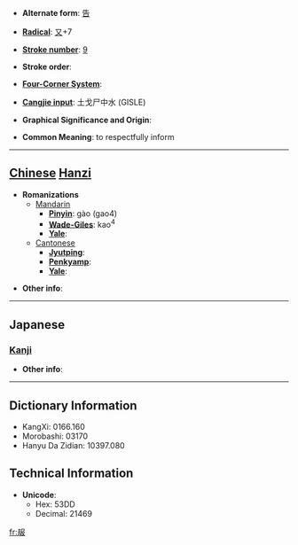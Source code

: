 * '''Alternate form''': [[告]]

* '''[[Wiktionary:Chinese radical index| Radical]]''': [[Wiktionary:Chinese radical index 又|又]]+7

* '''[[Wiktionary:Chinese total strokes index|Stroke number]]''': [[Wiktionary:Chinese total strokes index 9|9]]

* '''Stroke order''': 

* '''[[Wiktionary:Chinese four corner index|Four-Corner System]]''': 

* '''[[Wiktionary:Chinese Cangjie index|Cangjie input]]''': 土戈尸中水 (GISLE)

* '''Graphical Significance and Origin''': 

* '''Common Meaning''': to respectfully inform

----

== [[Chinese]] [[Hanzi]] ==

* '''Romanizations'''
** [[Mandarin]]
*** '''[[Pinyin]]''': gào (gao4)
*** '''[[Wade-Giles]]''': kao<sup>4</sup>
*** '''[[Yale]]''': 
**[[Cantonese]]
***'''[[Jyutping]]''':
***'''[[Penkyamp]]''': 
***'''[[Yale]]''': 

* '''Other info''': 

----

==Japanese==
===[[Kanji]]===
{{kanji|on readings=[[こう]] (kō)|kun readings=}}

* '''Other info''':  

----

== Dictionary Information ==

* KangXi: 0166.160
* Morobashi: 03170
* Hanyu Da Zidian: 10397.080

== Technical Information ==

* '''Unicode''':
** Hex: 53DD
** Decimal: 21469

[[fr:叝]]
